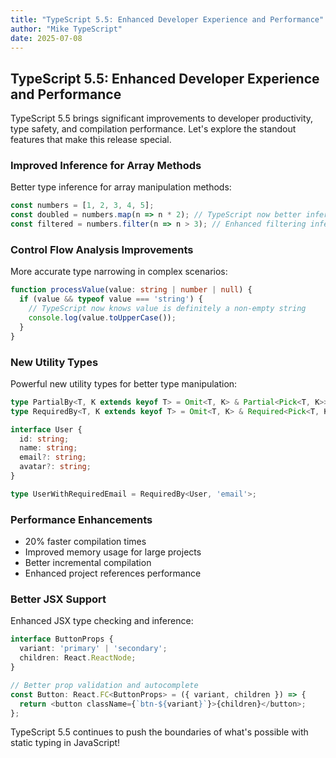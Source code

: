 ```yaml
---
title: "TypeScript 5.5: Enhanced Developer Experience and Performance"
author: "Mike TypeScript"
date: 2025-07-08
---
```


## TypeScript 5.5: Enhanced Developer Experience and Performance

TypeScript 5.5 brings significant improvements to developer productivity, type safety, and compilation performance. Let's explore the standout features that make this release special.

### Improved Inference for Array Methods

Better type inference for array manipulation methods:

```typescript
const numbers = [1, 2, 3, 4, 5];
const doubled = numbers.map(n => n * 2); // TypeScript now better infers the return type
const filtered = numbers.filter(n => n > 3); // Enhanced filtering inference
```

### Control Flow Analysis Improvements

More accurate type narrowing in complex scenarios:

```typescript
function processValue(value: string | number | null) {
  if (value && typeof value === 'string') {
    // TypeScript now knows value is definitely a non-empty string
    console.log(value.toUpperCase());
  }
}
```

### New Utility Types

Powerful new utility types for better type manipulation:

```typescript
type PartialBy<T, K extends keyof T> = Omit<T, K> & Partial<Pick<T, K>>;
type RequiredBy<T, K extends keyof T> = Omit<T, K> & Required<Pick<T, K>>;

interface User {
  id: string;
  name: string;
  email?: string;
  avatar?: string;
}

type UserWithRequiredEmail = RequiredBy<User, 'email'>;
```

### Performance Enhancements

- 20% faster compilation times
- Improved memory usage for large projects
- Better incremental compilation
- Enhanced project references performance

### Better JSX Support

Enhanced JSX type checking and inference:

```typescript
interface ButtonProps {
  variant: 'primary' | 'secondary';
  children: React.ReactNode;
}

// Better prop validation and autocomplete
const Button: React.FC<ButtonProps> = ({ variant, children }) => {
  return <button className={`btn-${variant}`}>{children}</button>;
};
```

TypeScript 5.5 continues to push the boundaries of what's possible with static typing in JavaScript!
